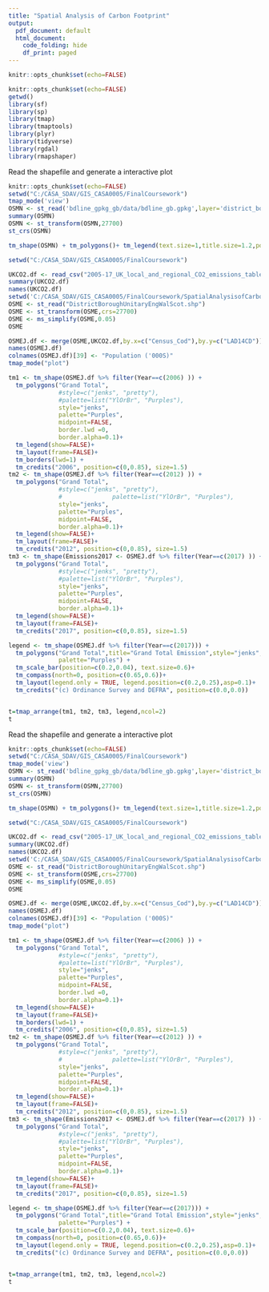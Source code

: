 ---
title: "Spatial Analysis of Carbon Footprint"
output:
  pdf_document: default
  html_document:
    code_folding: hide
    df_print: paged
---
```{r include = FALSE}
knitr::opts_chunk$set(echo=FALSE)
```

```{r include = FALSE}
knitr::opts_chunk$set(echo=FALSE)
getwd()
library(sf)
library(sp)
library(tmap)
library(tmaptools)
library(plyr)
library(tidyverse)
library(rgdal)
library(rmapshaper)
```
Read the shapefile and generate a interactive plot

```{r include = FALSE}
knitr::opts_chunk$set(echo=FALSE)
setwd("C:/CASA_SDAV/GIS_CASA0005/FinalCoursework")
tmap_mode('view')
OSMN <- st_read('bdline_gpkg_gb/data/bdline_gb.gpkg',layer='district_borough_unitary')
summary(OSMN)
OSMN <- st_transform(OSMN,27700)
st_crs(OSMN)
```

```{r}
tm_shape(OSMN) + tm_polygons()+ tm_legend(text.size=1,title.size=1.2,position=c("left","top"))
```
```{r}
setwd("C:/CASA_SDAV/GIS_CASA0005/FinalCoursework")

UKCO2.df <- read_csv("2005-17_UK_local_and_regional_CO2_emissions_tables (version 1).csv")
summary(UKCO2.df)
names(UKCO2.df)
setwd('C:/CASA_SDAV/GIS_CASA0005/FinalCoursework/SpatialAnalysisofCarbonFootprint/Shapefile')
OSME <- st_read("DistrictBoroughUnitaryEngWalScot.shp")
OSME <- st_transform(OSME,crs=27700)
OSME <- ms_simplify(OSME,0.05)
OSME

OSMEJ.df <- merge(OSME,UKCO2.df,by.x=c("Census_Cod"),by.y=c("LAD14CD"))
names(OSMEJ.df)
colnames(OSMEJ.df)[39] <- "Population ('000S)"
tmap_mode("plot")

tm1 <- tm_shape(OSMEJ.df %>% filter(Year==c(2006) )) +
  tm_polygons("Grand Total", 
              #style=c("jenks", "pretty"),
              #palette=list("YlOrBr", "Purples"),
              style="jenks",
              palette="Purples",
              midpoint=FALSE,
              border.lwd =0,
              border.alpha=0.1)+
  tm_legend(show=FALSE)+
  tm_layout(frame=FALSE)+
  tm_borders(lwd=1) +
  tm_credits("2006", position=c(0,0.85), size=1.5)
tm2 <- tm_shape(OSMEJ.df %>% filter(Year==c(2012) )) +
  tm_polygons("Grand Total", 
              #style=c("jenks", "pretty"),
              #              palette=list("YlOrBr", "Purples"),
              style="jenks",
              palette="Purples",
              midpoint=FALSE,
              border.alpha=0.1)+
  tm_legend(show=FALSE)+
  tm_layout(frame=FALSE)+
  tm_credits("2012", position=c(0,0.85), size=1.5)
tm3 <- tm_shape(Emissions2017 <- OSMEJ.df %>% filter(Year==c(2017) )) +
  tm_polygons("Grand Total", 
              #style=c("jenks", "pretty"),
              #palette=list("YlOrBr", "Purples"),
              style="jenks",
              palette="Purples",
              midpoint=FALSE,
              border.alpha=0.1)+
  tm_legend(show=FALSE)+
  tm_layout(frame=FALSE)+
  tm_credits("2017", position=c(0,0.85), size=1.5)

legend <- tm_shape(OSMEJ.df %>% filter(Year==c(2017))) +
  tm_polygons("Grand Total",title="Grand Total Emission",style="jenks",
              palette="Purples") +
  tm_scale_bar(position=c(0.2,0.04), text.size=0.6)+
  tm_compass(north=0, position=c(0.65,0.6))+
  tm_layout(legend.only = TRUE, legend.position=c(0.2,0.25),asp=0.1)+
  tm_credits("(c) Ordinance Survey and DEFRA", position=c(0.0,0.0))


t=tmap_arrange(tm1, tm2, tm3, legend,ncol=2)
t
```

Read the shapefile and generate a interactive plot

```{r include = FALSE}
knitr::opts_chunk$set(echo=FALSE)
setwd("C:/CASA_SDAV/GIS_CASA0005/FinalCoursework")
tmap_mode('view')
OSMN <- st_read('bdline_gpkg_gb/data/bdline_gb.gpkg',layer='district_borough_unitary')
summary(OSMN)
OSMN <- st_transform(OSMN,27700)
st_crs(OSMN)
```

```{r}
tm_shape(OSMN) + tm_polygons()+ tm_legend(text.size=1,title.size=1.2,position=c("left","top"))
```
```{r}
setwd("C:/CASA_SDAV/GIS_CASA0005/FinalCoursework")

UKCO2.df <- read_csv("2005-17_UK_local_and_regional_CO2_emissions_tables (version 1).csv")
summary(UKCO2.df)
names(UKCO2.df)
setwd('C:/CASA_SDAV/GIS_CASA0005/FinalCoursework/SpatialAnalysisofCarbonFootprint/Shapefile')
OSME <- st_read("DistrictBoroughUnitaryEngWalScot.shp")
OSME <- st_transform(OSME,crs=27700)
OSME <- ms_simplify(OSME,0.05)
OSME

OSMEJ.df <- merge(OSME,UKCO2.df,by.x=c("Census_Cod"),by.y=c("LAD14CD"))
names(OSMEJ.df)
colnames(OSMEJ.df)[39] <- "Population ('000S)"
tmap_mode("plot")

tm1 <- tm_shape(OSMEJ.df %>% filter(Year==c(2006) )) +
  tm_polygons("Grand Total", 
              #style=c("jenks", "pretty"),
              #palette=list("YlOrBr", "Purples"),
              style="jenks",
              palette="Purples",
              midpoint=FALSE,
              border.lwd =0,
              border.alpha=0.1)+
  tm_legend(show=FALSE)+
  tm_layout(frame=FALSE)+
  tm_borders(lwd=1) +
  tm_credits("2006", position=c(0,0.85), size=1.5)
tm2 <- tm_shape(OSMEJ.df %>% filter(Year==c(2012) )) +
  tm_polygons("Grand Total", 
              #style=c("jenks", "pretty"),
              #              palette=list("YlOrBr", "Purples"),
              style="jenks",
              palette="Purples",
              midpoint=FALSE,
              border.alpha=0.1)+
  tm_legend(show=FALSE)+
  tm_layout(frame=FALSE)+
  tm_credits("2012", position=c(0,0.85), size=1.5)
tm3 <- tm_shape(Emissions2017 <- OSMEJ.df %>% filter(Year==c(2017) )) +
  tm_polygons("Grand Total", 
              #style=c("jenks", "pretty"),
              #palette=list("YlOrBr", "Purples"),
              style="jenks",
              palette="Purples",
              midpoint=FALSE,
              border.alpha=0.1)+
  tm_legend(show=FALSE)+
  tm_layout(frame=FALSE)+
  tm_credits("2017", position=c(0,0.85), size=1.5)

legend <- tm_shape(OSMEJ.df %>% filter(Year==c(2017))) +
  tm_polygons("Grand Total",title="Grand Total Emission",style="jenks",
              palette="Purples") +
  tm_scale_bar(position=c(0.2,0.04), text.size=0.6)+
  tm_compass(north=0, position=c(0.65,0.6))+
  tm_layout(legend.only = TRUE, legend.position=c(0.2,0.25),asp=0.1)+
  tm_credits("(c) Ordinance Survey and DEFRA", position=c(0.0,0.0))


t=tmap_arrange(tm1, tm2, tm3, legend,ncol=2)
t
```
